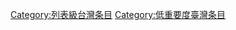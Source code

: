 {{Articles by Quality and Importance|project=臺灣}}
[[Category:列表級台灣条目|Category:列表級台灣条目]]
[[Category:低重要度臺灣条目|Category:低重要度臺灣条目]]